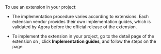 
To use an extension in your <Vg k="COMPANY" /> project:

-   The implementation procedure varies according to extensions. Each extension vendor provides their own implementation guides, which is validated by Agora before the official release of the extension.

-   To implement the extension in your project, go to the detail page of the extension on <Link to="{{Global.AGORA_CONSOLE_URL}}"><Vg k="CONSOLE" /></Link>, click **Implementation guides**, and follow the steps on the page.

